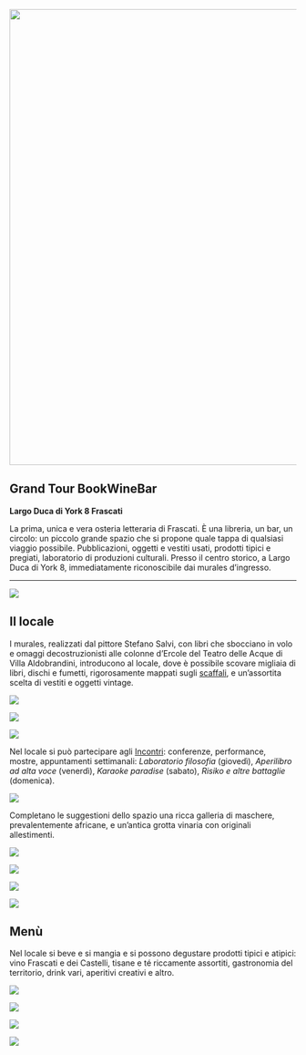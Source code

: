 ::: grid
::: {.g-col-12 .g-col-md-4}
![](images/logo/logo_grandtour/logo_grandtour_trasparente.png){fig-align="left" width="800"}
:::

::: {.g-col-12 .g-col-md-7}
## Grand Tour BookWineBar

**Largo Duca di York 8 Frascati**

La prima, unica e vera osteria letteraria di Frascati. È una libreria, un bar, un circolo: un piccolo grande spazio che si propone quale tappa di qualsiasi viaggio possibile. Pubblicazioni, oggetti e vestiti usati, prodotti tipici e pregiati, laboratorio di produzioni culturali. Presso il centro storico, a Largo Duca di York 8, immediatamente riconoscibile dai murales d'ingresso.
:::
:::

------------------------------------------------------------------------

![](images/immagini_bookwinebar/bar/Fuorinew.jpeg){fig-align="center"}

## Il locale

I murales, realizzati dal pittore Stefano Salvi, con libri che sbocciano in volo e omaggi decostruzionisti alle colonne d'Ercole del Teatro delle Acque di Villa Aldobrandini, introducono al locale, dove è possibile scovare migliaia di libri, dischi e fumetti, rigorosamente mappati sugli [scaffali](https://grandtour.shop/catalogo.html), e un'assortita scelta di vestiti e oggetti vintage.

![](images/immagini_bookwinebar/locale-vintage/vestiti.jpeg){fig-align="center"}

![](images/immagini_bookwinebar/libreria/libreria04.jpeg){fig-align="center"}

![](images/immagini_bookwinebar/bar/tombola.JPG){fig-align="center"}

Nel locale si può partecipare agli [Incontri](https://grandtour.shop/incontri.html): conferenze, performance, mostre, appuntamenti settimanali: *Laboratorio filosofia* (giovedì), *Aperilibro ad alta voce* (venerdì), *Karaoke paradise* (sabato), *Risiko e altre battaglie* (domenica).

![](images/immagini_bookwinebar/iniziative/calendario.jpg){fig-align="center"}

Completano le suggestioni dello spazio una ricca galleria di maschere, prevalentemente africane, e un'antica grotta vinaria con originali allestimenti.

![](images/immagini_bookwinebar/locale-vintage/maschere_galleria.jpeg){fig-align="center"}

![](images/immagini_bookwinebar/locale-vintage/maschere.jpeg){fig-align="center"}

![](images/immagini_bookwinebar/bar/grotta2.jpeg){fig-align="center"}

![](images/immagini_bookwinebar/locale-vintage/libreria08.jpg){fig-align="center"}

## Menù

Nel locale si beve e si mangia e si possono degustare prodotti tipici e atipici: vino Frascati e dei Castelli, tisane e té riccamente assortiti, gastronomia del territorio, drink vari, aperitivi creativi e altro.

![](images/immagini_bookwinebar/bar/menu.jpeg){fig-align="center"}

![](images/immagini_bookwinebar/bar/menu2.jpg){fig-align="center"}

![](images/immagini_bookwinebar/bar/pietanze.jpg){fig-align="center"}

![](images/immagini_bookwinebar/bar/banco.jpeg){fig-align="center"}
